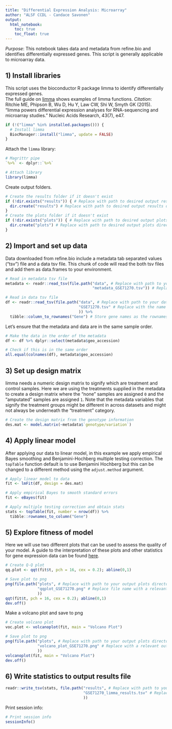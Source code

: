```yaml
---
title: "Differential Expression Analysis: Microarray"
author: "ALSF CCDL - Candace Savonen"
output:   
  html_notebook: 
    toc: true
    toc_float: true
---
```


*Purpose*: This notebook takes data and metadata from refine.bio and identifies 
differentially expressed genes. 
This script is generally applicable to microarray data.

## 1) Install libraries
This script uses the bioconductor R package limma to identify differentially 
expressed genes.  
The full guide on [limma](https://bioconductor.org/packages/release/bioc/vignettes/limma/inst/doc/usersguide.pdf) 
shows examples of limma functions. 
<i>Citation</i>: Ritchie ME, Phipson B, Wu D, Hu Y, Law CW, Shi W, Smyth GK (2015). 
“limma powers differential expression analyses for RNA-sequencing and microarray
studies.” Nucleic Acids Research, 43(7), e47. 

```r
if (!("limma" %in% installed.packages())) {
  # Install limma
  BiocManager::install("limma", update = FALSE)
}
```

Attach the `limma` library:

```r
# Magrittr pipe
`%>%` <- dplyr::`%>%`

# Attach library
library(limma)
```

Create output folders.

```r
# Create the results folder if it doesn't exist
if (!dir.exists("results")) { # Replace with path to desired output results directory
  dir.create("results") # Replace with path to desired output results directory
}
# Create the plots folder if it doesn't exist
if (!dir.exists("plots")) { # Replace with path to desired output plots directory
  dir.create("plots") # Replace with path to desired output plots directory
}
```

## 2) Import and set up data
Data downloaded from refine.bio include a metadata tab separated values ("tsv")
file and a data tsv file. This chunk of code will read the both tsv files and 
add them as data.frames to your environment. 

```r
# Read in metadata tsv file
metadata <- readr::read_tsv(file.path("data", # Replace with path to your metadata file
                                      "metadata_GSE71270.tsv")) # Replace with the name of your metadata file

# Read in data tsv file
df <- readr::read_tsv(file.path("data", # Replace with path to your data file
                                "GSE71270.tsv" # Replace with the name of your data file
                                )) %>% 
  tibble::column_to_rownames("Gene") # Store gene names as the rownames for now
```

Let's ensure that the metadata and data are in the same sample order. 

```r
# Make the data in the order of the metadata
df <- df %>% dplyr::select(metadata$geo_accession)

# Check if this is in the same order
all.equal(colnames(df), metadata$geo_accession)
```

## 3) Set up design matrix
limma needs a numeric design matrix to signify which are treatment and control
samples. 
Here we are using the treatments supplied in the metadata to create
a design matrix where the "none" samples are assigned `0` and the "amputated"
samples are assigned `1`.
Note that the metadata variables that signify the treatment groups might be
different in across datasets and might not always be underneath the "treatment"
category.

```r
# Create the design matrix from the genotype information
des.mat <- model.matrix(~metadata$`genotype/variation`)
```

## 4) Apply linear model
After applying our data to linear model, in this example we apply empirical Bayes
smoothing and Benjamini-Hochberg multiple testing correction. 
The `topTable` function default is to use Benjamini Hochberg but this can be
changed to a different method using the `adjust.method` argument.

```r
# Apply linear model to data
fit <- lmFit(df, design = des.mat)

# Apply empirical Bayes to smooth standard errors
fit <- eBayes(fit)

# Apply multiple testing correction and obtain stats
stats <- topTable(fit, number = nrow(df)) %>% 
  tibble::rownames_to_column("Gene")
```

## 5) Explore fitness of model
Here we will use two different plots that can be used to assess the quality of
your model. A guide to the interpretation of these plots and other statistics for 
gene expression data can be found [here](http://www.nathalievialaneix.eu/doc/pdf/tutorial-rnaseq.pdf).

```r
# Create Q-Q plot
qq.plot <- qqt(fit$t, pch = 16, cex = 0.2); abline(0,1)

# Save plot to png
png(file.path("plots", # Replace with path to your output plots directory
              "qqplot_GSE71270.png" # Replace file name with a relevant output plot name
              ))
qqt(fit$t, pch = 16, cex = 0.2); abline(0,1)
dev.off()
```

Make a volcano plot and save to png

```r
# Create volcano plot 
voc.plot <- volcanoplot(fit, main = "Volcano Plot")

# Save plot to png
png(file.path("plots", # Replace with path to your output plots directory
              "volcano_plot_GSE71270.png" # Replace with a relevant output plot name
              ))
volcanoplot(fit, main = "Volcano Plot")
dev.off()
```

## 6) Write statistics to output results file

```r
readr::write_tsv(stats, file.path("results", # Replace with path to your output results directory
                                  "GSE71270_limma_results.tsv" # Replace with a relevant output name
                                  ))
```

Print session info:

```r
# Print session info 
sessionInfo()
```
